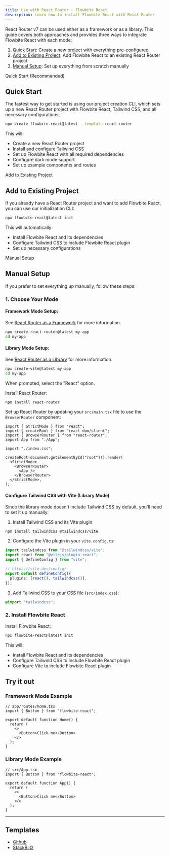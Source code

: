 ```yaml
---
title: Use with React Router - Flowbite React
description: Learn how to install Flowbite React with React Router
---
```


React Router v7 can be used either as a framework or as a library. This guide covers both approaches and provides three ways to integrate Flowbite React with each mode:

1. [Quick Start](#quick-start): Create a new project with everything pre-configured
2. [Add to Existing Project](#add-to-existing-project): Add Flowbite React to an existing React Router project
3. [Manual Setup](#manual-setup): Set up everything from scratch manually

<TextDivider>Quick Start (Recommended)</TextDivider>

## Quick Start

The fastest way to get started is using our project creation CLI, which sets up a new React Router project with Flowbite React, Tailwind CSS, and all necessary configurations:

```bash
npx create-flowbite-react@latest --template react-router
```

This will:

- Create a new React Router project
- Install and configure Tailwind CSS
- Set up Flowbite React with all required dependencies
- Configure dark mode support
- Set up example components and routes

<TextDivider>Add to Existing Project</TextDivider>

## Add to Existing Project

If you already have a React Router project and want to add Flowbite React, you can use our initialization CLI:

```bash
npx flowbite-react@latest init
```

This will automatically:

- Install Flowbite React and its dependencies
- Configure Tailwind CSS to include Flowbite React plugin
- Set up necessary configurations

<TextDivider>Manual Setup</TextDivider>

## Manual Setup

If you prefer to set everything up manually, follow these steps:

### 1. Choose Your Mode

#### Framework Mode Setup:

See [React Router as a Framework](https://reactrouter.com/home#react-router-as-a-framework) for more information.

```bash
npx create-react-router@latest my-app
cd my-app
```

#### Library Mode Setup:

See [React Router as a Library](https://reactrouter.com/home#react-router-as-a-library) for more information.

```bash
npx create-vite@latest my-app
cd my-app
```

When prompted, select the "React" option.

Install React Router:

```bash
npm install react-router
```

Set up React Router by updating your `src/main.tsx` file to use the `BrowserRouter` component:

```tsx {4, 10-12}
import { StrictMode } from "react";
import { createRoot } from "react-dom/client";
import { BrowserRouter } from "react-router";
import App from "./App";

import "./index.css";

createRoot(document.getElementById("root")!).render(
  <StrictMode>
    <BrowserRouter>
      <App />
    </BrowserRouter>
  </StrictMode>,
);
```

#### Configure Tailwind CSS with Vite (Library Mode)

Since the library mode doesn't include Tailwind CSS by default, you'll need to set it up manually:

1. Install Tailwind CSS and its Vite plugin:

```bash
npm install tailwindcss @tailwindcss/vite
```

2. Configure the Vite plugin in your `vite.config.ts`:

```ts {1,7}
import tailwindcss from "@tailwindcss/vite";
import react from "@vitejs/plugin-react";
import { defineConfig } from "vite";

// https://vite.dev/config/
export default defineConfig({
  plugins: [react(), tailwindcss()],
});
```

3. Add Tailwind CSS to your CSS file (`src/index.css`):

```css
@import "tailwindcss";
```

### 2. Install Flowbite React

Install Flowbite React:

```bash
npx flowbite-react@latest init
```

This will:

- Install Flowbite React and its dependencies
- Configure Tailwind CSS to include Flowbite React plugin
- Configure Vite to include Flowbite React plugin

## Try it out

### Framework Mode Example

```tsx
// app/routes/home.tsx
import { Button } from "flowbite-react";

export default function Home() {
  return (
    <>
      <Button>Click me</Button>
    </>
  );
}
```

### Library Mode Example

```tsx
// src/App.tsx
import { Button } from "flowbite-react";

export default function App() {
  return (
    <>
      <Button>Click me</Button>
    </>
  );
}
```

<hr />

## Templates

- [Github](https://github.com/themesberg/flowbite-react-template-react-router)
- [StackBlitz](https://stackblitz.com/edit/flowbite-react-template-react-router)
